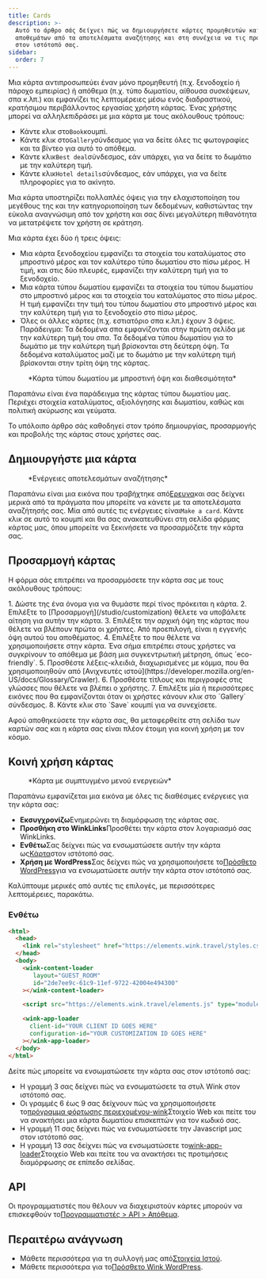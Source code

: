 ```yaml
---
title: Cards
description: >-
  Αυτό το άρθρο σάς δείχνει πώς να δημιουργήσετε κάρτες προμηθευτών και
  αποθεμάτων από τα αποτελέσματα αναζήτησης και στη συνέχεια να τις προωθήσετε
  στον ιστότοπό σας.
sidebar:
  order: 7
---
```


Μια κάρτα αντιπροσωπεύει έναν μόνο προμηθευτή (π.χ. ξενοδοχείο ή πάροχο εμπειρίας) ή απόθεμα (π.χ. τύπο δωματίου, αίθουσα συσκέψεων, σπα κ.λπ.) και εμφανίζει τις λεπτομέρειες μέσω ενός διαδραστικού, κρατήσιμου περιβάλλοντος εργασίας χρήστη κάρτας.
Ένας χρήστης μπορεί να αλληλεπιδράσει με μια κάρτα με τους ακόλουθους τρόπους:

* Κάντε κλικ στο`Book`κουμπί.
* Κάντε κλικ στο`Gallery`σύνδεσμος για να δείτε όλες τις φωτογραφίες και τα βίντεο για αυτό το απόθεμα.
* Κάντε κλικ`Best deal`σύνδεσμος, εάν υπάρχει, για να δείτε το δωμάτιο με την καλύτερη τιμή.
* Κάντε κλικ`Hotel details`σύνδεσμος, εάν υπάρχει, για να δείτε πληροφορίες για το ακίνητο.

Μια κάρτα υποστηρίζει πολλαπλές όψεις για την ελαχιστοποίηση του μεγέθους της και την κατηγοριοποίηση των δεδομένων, καθιστώντας την εύκολα αναγνώσιμη από τον χρήστη και σας δίνει μεγαλύτερη πιθανότητα να μετατρέψετε τον χρήστη σε κράτηση.

Μια κάρτα έχει δύο ή τρεις όψεις:

* Μια κάρτα ξενοδοχείου εμφανίζει τα στοιχεία του καταλύματος στο μπροστινό μέρος και τον καλύτερο τύπο δωματίου στο πίσω μέρος. Η τιμή, και στις δύο πλευρές, εμφανίζει την καλύτερη τιμή για το ξενοδοχείο.
* Μια κάρτα τύπου δωματίου εμφανίζει τα στοιχεία του τύπου δωματίου στο μπροστινό μέρος και τα στοιχεία του καταλύματος στο πίσω μέρος. Η τιμή εμφανίζει την τιμή του τύπου δωματίου στο μπροστινό μέρος και την καλύτερη τιμή για το ξενοδοχείο στο πίσω μέρος.
* Όλες οι άλλες κάρτες (π.χ. εστιατόριο σπα κ.λπ.) έχουν 3 όψεις. Παράδειγμα: Τα δεδομένα σπα εμφανίζονται στην πρώτη σελίδα με την καλύτερη τιμή του σπα. Τα δεδομένα τύπου δωματίου για το δωμάτιο με την καλύτερη τιμή βρίσκονται στη δεύτερη όψη. Τα δεδομένα καταλύματος μαζί με το δωμάτιο με την καλύτερη τιμή βρίσκονται στην τρίτη όψη της κάρτας.

<figure>
  <CloudinaryImage width="350" height="829" resize="scale" quality="best" alt="Προεπισκόπηση κάρτας" src="academy/card-example" errorImage="noimage_opaque_nyrtl0.png" />

  <figcaption>*Κάρτα τύπου δωματίου με μπροστινή όψη και διαθεσιμότητα*</figcaption>
</figure>


Παραπάνω είναι ένα παράδειγμα της κάρτας τύπου δωματίου μας. Περιέχει στοιχεία καταλύματος, αξιολόγησης και δωματίου, καθώς και πολιτική ακύρωσης και γεύματα.

Το υπόλοιπο άρθρο σάς καθοδηγεί στον τρόπο δημιουργίας, προσαρμογής και προβολής της κάρτας στους χρήστες σας.

## Δημιουργήστε μια κάρτα

<figure>
  <CloudinaryImage width="350" height="238" resize="scale" quality="best" alt="Ενέργειες" src="academy/inventory-actions" errorImage="noimage_opaque_nyrtl0.png" />

  <figcaption>*Ενέργειες αποτελεσμάτων αναζήτησης*</figcaption>
</figure>


Παραπάνω είναι μια εικόνα που τραβήχτηκε από[Ερευνα](/studio/search)και σας δείχνει μερικά από τα πράγματα που μπορείτε να κάνετε με τα αποτελέσματα αναζήτησής σας. Μία από αυτές τις ενέργειες είναι`Make a card`.
Κάντε κλικ σε αυτό το κουμπί και θα σας ανακατευθύνει στη σελίδα φόρμας κάρτας μας, όπου μπορείτε να ξεκινήσετε να προσαρμόζετε την κάρτα σας.

## Προσαρμογή κάρτας

Η φόρμα σάς επιτρέπει να προσαρμόσετε την κάρτα σας με τους ακόλουθους τρόπους:

<Steps>
  1. Δώστε της ένα όνομα για να θυμάστε περί τίνος πρόκειται η κάρτα.
  2. Επιλέξτε το [Προσαρμογή](/studio/customization) θέλετε να υποβάλετε αίτηση για αυτήν την κάρτα.
  3. Επιλέξτε την αρχική όψη της κάρτας που θέλετε να βλέπουν πρώτα οι χρήστες. Από προεπιλογή, είναι η εγγενής όψη αυτού του αποθέματος.
  4. Επιλέξτε το <Badge text="badge" variant="tip" size="small" /> που θέλετε να χρησιμοποιήσετε στην κάρτα. Ένα σήμα επιτρέπει στους χρήστες να συγκρίνουν το απόθεμα με βάση μια συγκεντρωτική μέτρηση, όπως `eco-friendly`.
  5. Προσθέστε λέξεις-κλειδιά, διαχωρισμένες με κόμμα, που θα χρησιμοποιηθούν από [Ανιχνευτές ιστού](https://developer.mozilla.org/en-US/docs/Glossary/Crawler).
  6. Προσθέστε τίτλους και περιγραφές στις γλώσσες που θέλετε να βλέπει ο χρήστης.
  7. Επιλέξτε μία ή περισσότερες εικόνες που θα εμφανίζονται όταν οι χρήστες κάνουν κλικ στο `Gallery` σύνδεσμος.
  8. Κάντε κλικ στο `Save` κουμπί για να συνεχίσετε.
</Steps>


Αφού αποθηκεύσετε την κάρτα σας, θα μεταφερθείτε στη σελίδα των καρτών σας και η κάρτα σας είναι πλέον έτοιμη για κοινή χρήση με τον κόσμο.

## Κοινή χρήση κάρτας

<figure>
  <CloudinaryImage width="350" height="857" resize="scale" quality="best" alt="Κάρτα" src="academy/card-actions" errorImage="noimage_opaque_nyrtl0.png" />

  <figcaption>*Κάρτα με συμπτυγμένο μενού ενεργειών*</figcaption>
</figure>


Παραπάνω εμφανίζεται μια εικόνα με όλες τις διαθέσιμες ενέργειες για την κάρτα σας:

* **Εκσυγχρονίζω**Ενημερώνει τη διαμόρφωση της κάρτας σας.
* **Προσθήκη στο WinkLinks**Προσθέτει την κάρτα στον λογαριασμό σας WinkLinks.
* **Ενθέτω**Σας δείχνει πώς να ενσωματώσετε αυτήν την κάρτα ως[Κάρτα](/developers/web-components/#content-loader)στον ιστότοπό σας.
* **Χρήση με WordPress**Σας δείχνει πώς να χρησιμοποιήσετε το[Πρόσθετο WordPress](/developers/wordpress)για να ενσωματώσετε αυτήν την κάρτα στον ιστότοπό σας.

Καλύπτουμε μερικές από αυτές τις επιλογές, με περισσότερες λεπτομέρειες, παρακάτω.

### Ενθέτω

```html {3, 6-9, 11, 13-16}
<html>
  <head>
    <link rel="stylesheet" href="https://elements.wink.travel/styles.css"></link>
  </head>
  <body>
    <wink-content-loader
       layout="GUEST_ROOM"
       id="2de7ee9c-61c9-11ef-9722-42004e494300"
    ></wink-content-loader>

    <script src="https://elements.wink.travel/elements.js" type="module" defer></script>

    <wink-app-loader
      client-id="YOUR CLIENT ID GOES HERE"
      configuration-id="YOUR CUSTOMIZATION ID GOES HERE"
    ></wink-app-loader>
  </body>
</html>
```

Δείτε πώς μπορείτε να ενσωματώσετε την κάρτα σας στον ιστότοπό σας:

* Η γραμμή 3 σας δείχνει πώς να ενσωματώσετε τα στυλ Wink στον ιστότοπό σας.
* Οι γραμμές 6 έως 9 σας δείχνουν πώς να χρησιμοποιήσετε το[πρόγραμμα φόρτωσης περιεχομένου-wink](/developers/web-components/#content-loader)Στοιχείο Web και πείτε του να ανακτήσει μια κάρτα δωματίου επισκεπτών για τον κωδικό σας.
* Η γραμμή 11 σας δείχνει πώς να ενσωματώσετε την Javascript μας στον ιστότοπό σας.
* Η γραμμή 13 σας δείχνει πώς να ενσωματώσετε το[wink-app-loader](/developers/web-components/#application-loader)Στοιχείο Web και πείτε του να ανακτήσει τις προτιμήσεις διαμόρφωσης σε επίπεδο σελίδας.

## API

Οι προγραμματιστές που θέλουν να διαχειριστούν κάρτες μπορούν να επισκεφθούν το[Προγραμματιστές > API > Απόθεμα](/developers/apis/#inventory-api).

## Περαιτέρω ανάγνωση

* Μάθετε περισσότερα για τη συλλογή μας από[Στοιχεία Ιστού](/developers/web-components).
* Μάθετε περισσότερα για το[Πρόσθετο Wink WordPress](/developers/wordpress).

